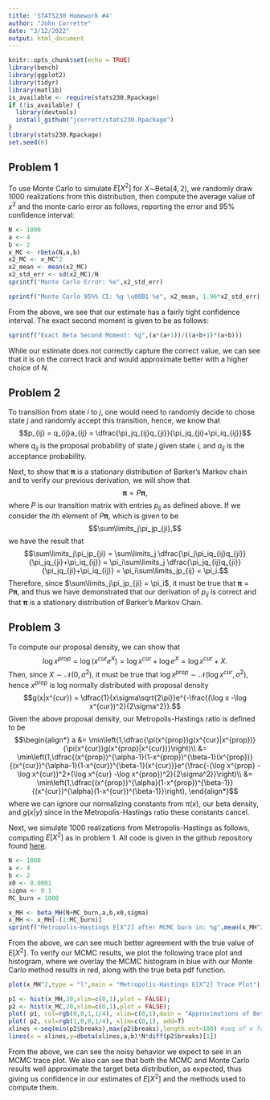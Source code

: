 ```yaml
---
title: 'STATS230 Homework #4'
author: "John Corrette"
date: "3/12/2022"
output: html_document
---
```


```r
knitr::opts_chunk$set(echo = TRUE)
library(bench)
library(ggplot2)
library(tidyr)
library(matlib)
is_available <- require(stats230.Rpackage)
if (!is_available) {
  library(devtools)
  install_github("jcorrett/stats230.Rpackage")
}
library(stats230.Rpackage)
set.seed(0)
```

## Problem 1

To use Monte Carlo to simulate $E[X^2]$ for $X\sim$Beta$(4,2)$, we randomly draw 1000 realizations from this distribution, then compute the average value of $x^2$ and the monte carlo error as follows, reporting the error and 95% confidence interval:

```r
N <- 1000
a <- 4
b <- 2
x_MC <- rbeta(N,a,b)
x2_MC <- x_MC^2
x2_mean <- mean(x2_MC)
x2_std_err <- sd(x2_MC)/N
sprintf("Monte Carlo Error: %e",x2_std_err)
```
```r
sprintf("Monte Carlo 95%% CI: %g \u00B1 %e", x2_mean, 1.96*x2_std_err)
```

From the above, we see that our estimate has a fairly tight confidence interval. The exact second moment is given to be as follows:

```r
sprintf("Exact Beta Second Moment: %g",(a*(a+1))/((a+b+1)*(a+b)))
```
While our estimate does not correctly capture the correct value, we can see that it is on the correct track and would approximate better with a higher choice of $N$.

## Problem 2

To transition from state $i$ to $j$, one would need to randomly decide to chose state $j$ and randomly accept this transition, hence, we know that
$$p_{ij} = q_{ij}a_{ij} = \dfrac{\pi_jq_{ij}q_{ji}}{\pi_jq_{ji}+\pi_iq_{ij}}$$
where $q_{ij}$ is the proposal probability of state $j$ given state $i$, and $a_{ij}$ is the acceptance probability.

Next, to show that $\boldsymbol{\pi}$ is a stationary distribution of Barker's Markov chain and to verify our previous derivation, we will show that
$$\boldsymbol{\pi} = P\boldsymbol{\pi},$$
where $P$ is our transition matrix with entries $p_{ij}$ as defined above. If we consider the $i$th element of $P\boldsymbol{\pi}$, which is given to be
$$\sum\limits_j\pi_jp_{ji},$$
we have the result that
$$\sum\limits_j\pi_jp_{ji} = \sum\limits_j \dfrac{\pi_j\pi_iq_{ij}q_{ji}}{\pi_jq_{ji}+\pi_iq_{ij}} = \pi_i\sum\limits_j \dfrac{\pi_jq_{ij}q_{ji}}{\pi_jq_{ji}+\pi_iq_{ij}} = \pi_i\sum\limits_jp_{ij} = \pi_i.$$
Therefore, since $\sum\limits_j\pi_jp_{ji} = \pi_i$, it must be true that $\boldsymbol{\pi} = P\boldsymbol{\pi},$ and thus we have demonstrated that our derivation of $p_{ij}$ is correct and that $\boldsymbol{\pi}$ is a stationary distribution of Barker's Markov Chain.

## Problem 3

To compute our proposal density, we can show that
$$\log x^{prop} = \log\left(x^{cur}e^X\right) = \log x^{cur}+\log e^X = \log x^{cur} + X.$$
Then, since $X\sim\mathcal{N}(0,\sigma^2)$, it must be true that $\log x^{prop}\sim\mathcal{N}(\log x^{cur},\sigma^2)$, hence $x^{prop}$ is log normally distributed with proposal density
$$g(x|x^{cur}) = \dfrac{1}{x\sigma\sqrt{2\pi}}e^{-\frac{(\log x -\log x^{cur})^2}{2\sigma^2}}.$$
Given the above proposal density, our Metropolis-Hastings ratio is defined to be
$$\begin{align*}
a &= \min\left(1,\dfrac{\pi(x^{prop})g(x^{cur}|x^{prop})}{\pi(x^{cur})g(x^{prop}|x^{cur})}\right)\\
&= \min\left(1,\dfrac{(x^{prop})^{\alpha-1}(1-x^{prop})^{\beta-1}(x^{prop})}{(x^{cur})^{\alpha-1}(1-x^{cur})^{\beta-1}(x^{cur})}e^{\frac{-(\log x^{prop} -\log x^{cur})^2+(\log x^{cur} -\log x^{prop})^2}{2\sigma^2}}\right)\\
&= \min\left(1,\dfrac{(x^{prop})^{\alpha}(1-x^{prop})^{\beta-1}}{(x^{cur})^{\alpha}(1-x^{cur})^{\beta-1}}\right),
\end{align*}$$
where we can ignore our normalizing constants from $\pi(x)$, our beta density, and $g(x|y)$ since in the Metropolis-Hastings ratio these constants cancel.

Next, we simulate 1000 realizations from Metropolis-Hastings as follows, computing $E[X^2]$ as in problem 1. All code is given in the github repository found [here](https://github.com/jcorrett/stats230.Rpackage). 

```r
N <- 1000
a <- 4
b <- 2
x0 <- 0.0001
sigma <- 0.1
MC_burn = 1000

x_MH <- beta_MH(N+MC_burn,a,b,x0,sigma)
x_MH <- x_MH[-(1:MC_burn)]
sprintf("Metropolis-Hastings E[X^2] after MCMC burn in: %g",mean(x_MH^2))
```

From the above, we can see much better agreement with the true value of $E[X^2]$. To verify our MCMC results, we plot the following trace plot and histogram, where we overlay the MCMC histogram in blue with our Monte Carlo method results in red, along with the true beta pdf function.

```r
plot(x_MH^2,type = "l",main = "Metropolis-Hastings E[X^2] Trace Plot")
```
```r
p1 <- hist(x_MH,20,xlim=c(0,1),plot = FALSE);
p2 <- hist(x_MC,20,xlim=c(0,1),plot = FALSE);
plot( p1, col=rgb(0,0,1,1/4), xlim=c(0,1),main = "Approximations of Beta(4,2)") 
plot( p2, col=rgb(1,0,0,1/4), xlim=c(0,1), add=T)
xlines <-seq(min(p2$breaks),max(p2$breaks),length.out=100) #seq of x for pdf
lines(x = xlines,y=dbeta(xlines,a,b)*N*diff(p2$breaks)[1])
```

From the above, we can see the noisy behavior we expect to see in an MCMC trace plot. We also can see that both the MCMC and Monte Carlo results well approximate the target beta distribution, as expected, thus giving us confidence in our estimates of $E[X^2]$ and the methods used to compute them. 
